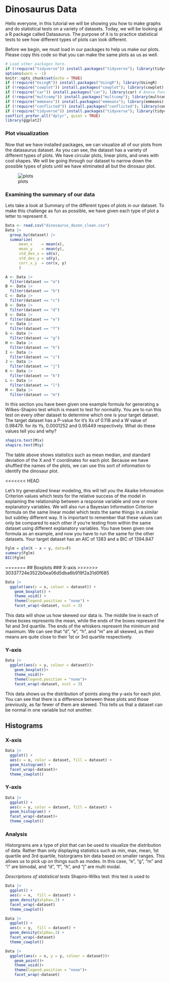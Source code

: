 # Dinosaurus Data

Hello everyone, in this tutorial we will be showing you how to make graphs and do statistical tests on a variety of datasets. Today, we will be looking at a R package called Datasaurus. The purpose of it is to practice statistical tests to see how different types of plots can look different.

Before we begin, we must load in our packages to help us make our plots. Please copy this code so that you can make the same plots as us as well.


```r
# Load other packages here.
if (!require("tidyverse")) install.packages("tidyverse"); library(tidyverse)
options(warn = -1)
knitr::opts_chunk$set(echo = TRUE)
if (!require("UsingR")) install.packages("UsingR"); library(UsingR)
if (!require("cowplot")) install.packages("cowplot"); library(cowplot)
if (!require("car")) install.packages("car"); library(car) # Anova function for better lm summary stats
if (!require("multcomp")) install.packages("multcomp"); library(multcomp) # glht function for Tukey test
if (!require("emmeans")) install.packages("emmeans"); library(emmeans) # emmeans and pairs functions for post-hoc analysis
if (!require("conflicted")) install.packages("conflicted"); library(conflicted) # For dealing with conflicts
if (!require("tidyverse")) install.packages("tidyverse"); library(tidyverse) # For everything
conflict_prefer_all("dplyr", quiet = TRUE)
library(ggplot2)
```

### Plot visualization
Now that we have installed packages, we can visualize all of our plots from the datasaurus dataset. As you can see, the dataset has a variety of different types of plots. We have circular plots, linear plots, and ones with cool shapes. We will be going through our dataset to narrow down the possible types of plots until we have eliminated all but the dinosaur plot.

![plots](./image_of_plots.png)

### Examining the summary of our data
Lets take a look at Summary of the different types of plots in our dataset. To make this challenge as fun as possible, we have given each type of plot a letter to represent it.
```r

Data <- read.csv("dinosaurus_dozen_clean.csv")
Data |> 
  group_by(dataset) |> 
  summarize(
      mean_x    = mean(x),
      mean_y    = mean(y),
      std_dev_x = sd(x),
      std_dev_y = sd(y),
      corr_x_y  = cor(x, y)
      )

A <- Data |>
  filter(dataset == "a")
B <- Data |>
  filter(dataset == "b")
C <- Data |>
  filter(dataset == "c")
D <- Data |>
  filter(dataset == "d")
E <- Data |>
  filter(dataset == "e")
F <- Data |>
  filter(dataset == "f")
G <- Data |>
  filter(dataset == "g")
H <- Data |>
  filter(dataset == "h")
I <- Data |>
  filter(dataset == "i")
J <- Data |>
  filter(dataset == "j")
K <- Data |>
  filter(dataset == "k")
L <- Data |>
  filter(dataset == "l")
M <- Data |>
  filter(dataset == "m")

```


In this section you have been given one example formula for generating a Wilkes-Shapiro test which is meant to test for normality. You are to run this test on every other dataset to determine which one is your target dataset. The target dataset has a P-value for it's Xs of 0.118 and a W value of 0.98479. for its Ys, 0.0001252 and 0.95449 respectively. What do these values tell you and why?

```r
shapiro.test(M$x)
shapiro.test(M$y)
```
The table above shows statistics such as mean median, and standard deviation of the X and Y coordinates for each plot. Because we have shuffled the names of the plots, we can use this sort of information to identify the dinosaur plot.

<<<<<<< HEAD

Let's try generalized linear modeling, this will tell you the Akaike Information Criterion values which tests for the relative success of the model in explaining the relationship between a response variable and one or more explanatory variables. We will also run a Bayesian Information Criterion formula on the same linear model which tests the same things in a similar but subtley different way. It is important to remember that these values can only be compared to each other if you're testing from within the same dataset using different explanatory variables. You have been given one formula as an example, and now you have to run the same for the other datasets. Your target dataset has an AIC of 1383 and a BIC of 1394.847
```r
Fglm = glm(X ~ x + y, data=F)
summary(Fglm)
BIC(Fglm)

```



=======
## Boxplots
### X-axis
>>>>>>> 30337724e3522b0ea06d5dba6b919f2a31d0f685
```r
Data |>
  ggplot(aes(x = x, colour = dataset)) +
    geom_boxplot() +
    theme_void() +
    theme(legend.position = "none") +
    facet_wrap(~dataset, ncol = 3)
```
This data will show us how skewed our data is. The middle line in each of these boxes represents the mean, while the ends of the boxes represent the 1st and 3rd quartile. The ends of the whiskers represent the minimum and maximum. We can see that "d", "e", "h", and "m" are all skewed, as their means are quite close to their 1st or 3rd quartile respectively.

### Y-axis
```r
Data |>
  ggplot(aes(x = y, colour = dataset))+
    geom_boxplot()+
    theme_void()+
    theme(legend.position = "none")+
    facet_wrap(~dataset, ncol = 3)
```
This data shows us the distribution of points along the y-axis for each plot. You can see that there is a difference between these plots and those previously, as far fewer of them are skewed. This tells us that a dataset can be normal in one variable but not another.

## Histograms
### X-axis
```r
Data |> 
  ggplot() +
  aes(x = x, color = dataset, fill = dataset) +
  geom_histogram() +
  facet_wrap(~dataset)+
  theme_cowplot()
```
### Y-axis
```r
Data |> 
  ggplot() +
  aes(x = y, color = dataset, fill = dataset) +
  geom_histogram() +
  facet_wrap(~dataset)+
  theme_cowplot()
```
### Analysis
Historgrams are a type of plot that can be used to visualize the distribution of data. Rather than only displaying statistics such as min, max, mean, 1st quartile and 3rd quartile, historgrams bin data based on smaller ranges. This allows us to pick up on things such as modes. In this case, "e", "g", "m" and "i" are bimodal, and "d", "f", "h", and "j" are multi modal. 


*Descriptions of statistical tests*
Shapiro-Wilks test: this test is used to 




```r
Data |> 
  ggplot() +
  aes(x = x,  fill = dataset) + 
  geom_density(alpha=.3) +
  facet_wrap(~dataset)
  theme_cowplot()
```

```r
Data |> 
  ggplot() +
  aes(x = y,  fill = dataset) + 
  geom_density(alpha=.3) +
  facet_wrap(~dataset)
  theme_cowplot()
```

```r
Data |> 
  ggplot(aes(x = x, y = y, colour = dataset))+
    geom_point()+
    theme_void()+
    theme(legend.position = "none")+
    facet_wrap(~dataset)
```


